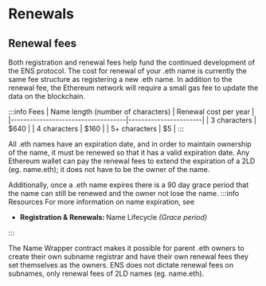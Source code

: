 # Renewals

## Renewal fees
Both registration and renewal fees help fund the continued development of the ENS protocol. The cost for renewal of your .eth name is currently the same fee structure as registering a new .eth name. In addition to the renewal fee, the Ethereum network will require a small gas fee to update the data on the blockchain.

:::info Fees
| Name length (number of characters) | Renewal cost per year |
|------------------------------------|-----------------------|
| 3 characters                       | $640                  |
| 4 characters                       | $160                  |
| 5+ characters                      | $5                    |
:::

All .eth names have an expiration date, and in order to maintain ownership of the name, it must be renewed so that it has a valid expiration date. Any Ethereum wallet can pay the renewal fees to extend the expiration of a 2LD (eg. name.eth); it does not have to be the owner of the name.

Additionally, once a .eth name expires there is a 90 day grace period that the name can still be renewed and the owner not lose the name.
:::info Resources
For more information on name expiration, see
 - <Link to="/docs/registration/name-lifecycle#grace-period"><b>Registration & Renewals: </b>Name Lifecycle <i>(Grace period)</i></Link>
:::

The Name Wrapper contract makes it possible for parent .eth owners to create their own subname registrar and have their own renewal fees they set themselves as the owners. ENS does not dictate renewal fees on subnames, only renewal fees of 2LD names (eg. name.eth).
